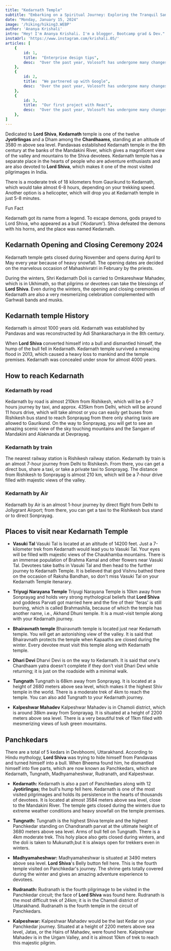 ```yaml
---
title: "Kedarnath Temple"
subtitle: "Embarking on a Spiritual Journey: Exploring the Tranquil Sanctuary of Kedarnath Temple in the Majestic Himalayas"
date: "Monday, January 15, 2024"
image: '/hiking/hiking3.WEBP'
author: 'Ananya Krishali'
intro: "Hey! I'm Ananya Krishali. I'm a blogger. Bootcamp grad & Dev."
instaUrl: 'https://www.instagram.com/krishali.05/'
articles: [
    {
        id: 1,
        title:  "Enterprise design tips",
        desc:  "Over the past year, Volosoft has undergone many changes! After months of preparation."
    },
    {
        id: 2,
        title:  "We partnered up with Google",
        desc:  "Over the past year, Volosoft has undergone many changes! After months of preparation."
    },
    {
        id: 3,
        title:  "Our first project with React",
        desc:  "Over the past year, Volosoft has undergone many changes! After months of preparation."
    },
]
---
```


Dedicated to <strong>Lord Shiva</strong>, <strong>Kedarnath</strong> temple is one of the twelve <strong>Jyotirlingas</strong> and a Dham among the <strong>Chardhaams</strong>, standing at an altitude of 3580 m above sea level. Pandavaas established Kedarnath temple in the 8th century at the banks of the Mandakini River, which gives a magnificent view of the valley and mountains to the Shiva devotees. Kedarnath temple has a separate place in the hearts of people who are adventure enthusiasts and are also devoted to <strong>Lord Shiva</strong>, which makes it one of the most visited pilgrimages in India.

There is a moderate trek of 18 kilometers from Gaurikund to Kedarnath, which would take almost 6-8 hours, depending on your trekking speed. Another option is a helicopter, which will drop you at Kedarnath temple in just 5-8 minutes.

<div className='fun-fact'>
<div>Fun Fact</div>
<p>Kedarnath got its name from a legend. To escape demons, gods prayed to Lord Shiva, who appeared as a bull ('Kodarum'). Shiva defeated the demons with his horns, and the place was named Kedarnath.</p>
</div>


## Kedarnath Opening and Closing Ceremony 2024
Kedarnath temple gets closed during November and opens during April to May every year because of heavy snowfall. The opening dates are decided on the marvelous occasion of Mahashivratri in February by the priests.

During the winters, Shri Kedarnath Doli is carried to Omkareshwar Mahadev, which is in Ukhimath, so that pilgrims or devotees can take the blessings of <strong>Lord Shiva</strong>. Even during the winters, the opening and closing ceremonies of Kedarnath are also a very mesmerizing celebration complemented with Garhwali bands and musks.

## Kedarnath temple History
Kedarnath is almost 1000 years old. Kedarnath was established by Pandavas and was reconstructed by Adi Shankaracharya in the 8th century.

When <strong>Lord Shiva</strong> converted himself into a bull and dismantled himself, the hump of the bull fell in Kedarnath.
Kedarnath temple survived a menacing flood in 2013, which caused a heavy loss to mankind and the temple premises.
Kedarnath was concealed under snow for almost 4000 years.


## How to reach Kedarnath
### Kedarnath by road
Kedarnath by road is almost 210km from Rishikesh, which will be a 6-7 hours journey by taxi, and approx. 435km from Delhi, which will be around 11 hours drive, which will take almost or you can easily get buses from Rishikesh bus stand to reach Sonprayag from there only sharing taxis are allowed to Gaurikund. On the way to Sonprayag, you will get to see an amazing scenic view of the sky touching mountains and the Sangam of Mandakini and Alaknanda at Devprayag.

### Kedarnath by train
The nearest railway station is Rishikesh railway station. Kedarnath by train is an almost 7-hour journey from Delhi to Rishikesh. From there, you can get a direct bus, share a taxi, or take a private taxi to Sonprayag. The distance from Rishikesh to Sonprayag is almost 210 km, which will be a 7-hour drive filled with majestic views of the valley.

### Kedarnath by Air
Kedarnath by Air is an almost 1-hour journey by direct flight from Delhi to Jollygrant Airport; from there, you can get a taxi to the Rishikesh bus stand or to direct Sonprayag.



## Places to visit near Kedarnath Temple
* **Vasuki Tal** 
Vasuki Tal is located at an altitude of 14200 feet. Just a 7-kilometer trek from Kedarnath would lead you to Vasuki Tal. Your eyes will be filled with majestic views of the Chaukhamba mountains. There is an immense population of Brahma Kamal and other flowers near Vasuki Tal. Devotees take baths in Vasuki Tal and then head to the further journey to Kedarnath Temple. It is believed that god Vishnu bathed there on the occasion of Raksha Bandhan, so don't miss Vasuki Tal on your Kedarnath Temple itenarary.

* **Triyugi Narayana Temple**
Triyugi Narayana Temple is 10km away from Sonprayag and holds very strong mythological beliefs that <strong>Lord Shiva</strong> and goddess Parvati got married here and the fire of their 'feras' is still burning, which is called Brahmashila, because of which the temple has another name, i.e., Akhand Dhuni temple. It is a must-visit temple along with your Kedarnath journey.

* **Bhairavnath temple**
Bhairavnath temple is located just near Kedarnath temple. You will get an astonishing view of the valley. It is said that Bhairavnath protects the temple when Kapaaths are closed during the winter. Every devotee must visit this temple along with Kedarnath temple.

* **Dhari Devi**
Dharvi Devi is on the way to Kedarnath. It is said that one's Chardhaam yatra doesn't complete if they don't visit Dhari Devi while returning; it is just on the roadside with a minimal walk.

* **Tungnath**
Tungnath is 68km away from Sonprayag. It is located at a height of 2680 meters above sea level, which makes it the highest Shiv temple in the world. There is a moderate trek of 4km to reach the temple. You can also add Tungnath to your Kedarnath journey.

* **Kalpeshwar Mahadev**
Kalpeshwar Mahadev is in Chamoli district, which is around 38km away from Sonprayag. It is situated at a height of 2200 meters above sea level. There is a very beautiful trek of 11km filled with mesmerizing views of lush green mountains.

## Panchkedars
There are a total of 5 kedars in Devbhoomi, Uttarakhand. According to Hindu mythology, <strong>Lord Shiva</strong> was trying to hide himself from Pandavaas and turned himself into a bull. When Bheema found him, he dismantled himself into five parts, which are now known as Panchkedars, which are Kedarnath, Tungnath, Madhyamaheshwar, Rudranath, and Kalpeshwar.

* **Kedarnath:** Kedarnath is also a part of Panchkedars along with 12 <strong>Jyotirlingas</strong>; the bull's hump fell here. Kedarnath is one of the most visited pilgrimages and holds its persistence in the hearts of thousands of devotees. It is located at almost 3584 meters above sea level, close to the Mandakini River. The temple gets closed during the winters due to extreme weather conditions and heavy snowfall on the temple premises.

* **Tungnath:** Tungnath is the highest Shiva temple and the highest Panchkedar standing on Chandranath parvat at the ultimate height of 3680 meters above sea level. Arms of bull fell on Tungnath. There is a 4km moderate trek. This holy place also gets closed during winters, and the doli is taken to Mukunath,but it is always open for trekkers even in winters.

* **Madhyamaheshwar:** Madhyamaheshwar is situated at 3490 meters above sea level. <strong>Lord Shiva</strong>'s Belly button fell here. This is the fourth temple visited on Panchkedar's journey. The shrine gets totally covered during the winter and gives an amazing adventure experience to devotees.

* **Rudranath:** Rudranath is the fourth pilgrimage to be visited in the Panchkedar circuit; the face of <strong>Lord Shiva</strong> was found here. Rudranath is the most difficult trek of 24km; it is in the Chamoli district of Uttarakhand. Rudranath is the fourth temple in the circuit of Panchkedars.

* **Kalpeshwar:** Kalpeshwar Mahadev would be the last Kedar on your Panchkedar journey. Situated at a height of 2200 meters above sea level, Jatas, or the Hairs of Mahadev, were found here. Kalpeshwar Mahadev is in the Urgam Valley, and it is almost 10km of trek to reach this majestic pilgrim.